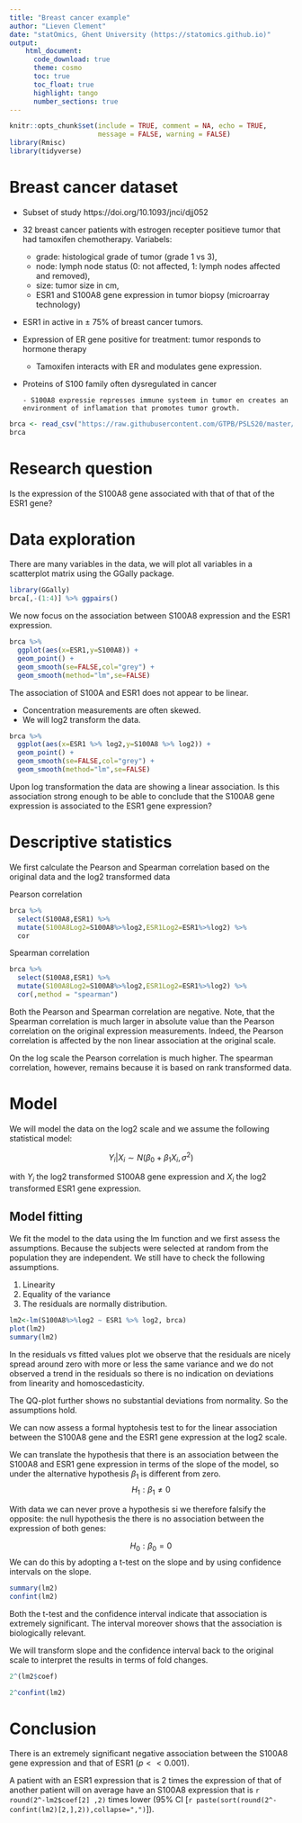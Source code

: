 ```yaml
---
title: "Breast cancer example"   
author: "Lieven Clement"
date: "statOmics, Ghent University (https://statomics.github.io)"
output:
    html_document:
      code_download: true    
      theme: cosmo
      toc: true
      toc_float: true
      highlight: tango
      number_sections: true
---
```


```r
knitr::opts_chunk$set(include = TRUE, comment = NA, echo = TRUE,
                      message = FALSE, warning = FALSE)
library(Rmisc)
library(tidyverse)
```


# Breast cancer dataset
- Subset of study https://doi.org/10.1093/jnci/djj052

- 32 breast cancer patients with estrogen recepter positieve tumor that had tamoxifen chemotherapy. Variabels:

    - grade: histological grade of tumor (grade 1 vs 3),
    - node: lymph node status  (0: not affected, 1: lymph nodes affected and removed),
    - size: tumor size in cm,
    - ESR1 and S100A8 gene expression in tumor biopsy (microarray technology)
    

- ESR1 in active in $\pm$ 75% of breast cancer tumors.

- Expression of ER gene positive for treatment: tumor responds to hormone therapy
    - Tamoxifen interacts with ER and modulates gene expression.

- Proteins of S100 family often dysregulated in cancer

      - S100A8 expressie represses immune systeem in tumor en creates an environment of inflamation that promotes tumor growth.


```r
brca <- read_csv("https://raw.githubusercontent.com/GTPB/PSLS20/master/data/breastcancer.csv")
brca
```


# Research question

Is the expression of the S100A8 gene associated with that of that of the ESR1 gene? 

# Data exploration

There are many variables in the data, we will plot all variables in a scatterplot matrix using the GGally package.

```r
library(GGally)
brca[,-(1:4)] %>% ggpairs()
```

We now focus on the association between S100A8 expression and the ESR1 expression.

```r
brca %>% 
  ggplot(aes(x=ESR1,y=S100A8)) +
  geom_point() +
  geom_smooth(se=FALSE,col="grey") +
  geom_smooth(method="lm",se=FALSE)
```

The association of S100A and ESR1 does not appear to be linear. 

- Concentration measurements are often skewed.
- We will log2 transform the data. 

```r
brca %>% 
  ggplot(aes(x=ESR1 %>% log2,y=S100A8 %>% log2)) +
  geom_point() +
  geom_smooth(se=FALSE,col="grey") +
  geom_smooth(method="lm",se=FALSE)
```

Upon log transformation the data are showing a linear association. Is this association strong enough to be able to conclude that the S100A8 gene expression is associated to the ESR1 gene expression? 

# Descriptive statistics

We first calculate the Pearson and Spearman correlation based on the original data and the log2 transformed data

Pearson  correlation
```r
brca %>% 
  select(S100A8,ESR1) %>% 
  mutate(S100A8Log2=S100A8%>%log2,ESR1Log2=ESR1%>%log2) %>%
  cor
```

Spearman correlation
```r
brca %>% 
  select(S100A8,ESR1) %>% 
  mutate(S100A8Log2=S100A8%>%log2,ESR1Log2=ESR1%>%log2) %>%
  cor(,method = "spearman")
```

Both the Pearson and Spearman correlation are negative. Note, that the Spearman correlation is much larger in absolute value than the Pearson correlation on the original expression measurements. Indeed, the Pearson correlation is affected by the non linear association at the original scale. 

On the log scale the Pearson correlation is much higher. 
The spearman correlation, however, remains because it is based on rank transformed data. 

# Model 

We will model the data on the log2 scale and we assume the following statistical model:

$$Y_i\vert X_i\sim N(\beta_0+\beta_1X_i,\sigma^2)$$

with $Y_i$ the log2 transformed S100A8 gene expression and $X_i$ the log2 transformed ESR1 gene expression. 

## Model fitting

We fit the model to the data using the lm function and we first assess the assumptions. Because the subjects were selected at random from the population they are independent. We still have to check the following assumptions.

1. Linearity
2. Equality of the variance
3. The residuals are normally distribution. 

```r
lm2<-lm(S100A8%>%log2 ~ ESR1 %>% log2, brca)
plot(lm2)
summary(lm2)
```

In the residuals vs fitted values plot we observe that the residuals are nicely spread around zero with more or less the same variance and we do not observed a trend in the residuals so there is no indication on deviations from linearity and homoscedasticity. 

The QQ-plot further shows no substantial deviations from normality. So the assumptions hold. 

We can now assess a formal hyptohesis test to for the linear association between the S100A8 gene and the ESR1 gene expression at the log2 scale. 

We can translate the hypothesis that there is an association between the S100A8 and ESR1 gene expression in terms of the slope of the model, so under the alternative hypothesis $\beta_1$ is different from zero. 
$$H_1: \beta_1 \neq 0$$

With data we can never prove a hypothesis si we therefore  falsify the opposite: the null hypothesis the there is no association between the expression of both genes: 

$$H_0: \beta_0 = 0$$
We can do this by adopting a t-test on the slope and by using confidence intervals on the slope. 

```r
summary(lm2)
confint(lm2)
```

Both the t-test and the confidence interval indicate that association is extremely significant. 
The interval moreover shows that the association is biologically relevant.

We will transform slope and the confidence interval back to the original scale to interpret the results in terms of fold changes.  

```r
2^(lm2$coef)
```

```r
2^confint(lm2)
```
 

# Conclusion

There is an extremely significant negative association between the S100A8 gene expression and that of ESR1 ($p<<0.001$). 

A patient with an ESR1 expression that is 2 times the expression of that of another patient will on average have an  S100A8 expression that is `r round(2^-lm2$coef[2]
,2)` times lower (95\% CI [`r paste(sort(round(2^-confint(lm2)[2,],2)),collapse=",")`]).


